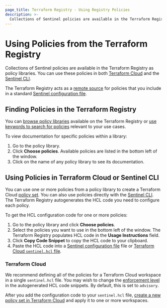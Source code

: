 ```yaml
---
page_title: Terraform Registry - Using Registry Policies
description: >-
  Collections of Sentinel policies are available in the Terraform Registry as policy libraries. Learn to use policy libraries from the Terraform Registry.
---
```


# Using Policies from the Terraform Registry

Collections of Sentinel policies are available in the Terraform Registry as policy libraries. You can use these policies in both [Terraform Cloud](https://www.terraform.io/cloud-docs) and the [Sentinel CLI](https://docs.hashicorp.com/sentinel/commands).

The Terraform Registry acts as a [remote source](https://docs.hashicorp.com/sentinel/configuration/remote-sources) for policies that you include in a standard [Sentinel configuration file](https://docs.hashicorp.com/sentinel/configuration).

## Finding Policies in the Terraform Registry

You can [browse policy libraries](https://registry.terraform.io/browse/policies) available on the Terraform Registry or [use keywords to search for policies](https://registry.terraform.io/search/policies) relevant to your use cases.

To view documentation for specific policies within a library:
1. Go to the policy library.
1. Click **Choose policies**. Available policies are listed in the bottom left of the window.
1. Click on the name of any policy library to see its documentation.

## Using Policies in Terraform Cloud or Sentinel CLI

You can use one or more policies from a policy library to create a Terraform Cloud [policy set](/cloud-docs/sentinel/manage-policies#policies-and-policy-sets). You can also use policies directly with the [Sentinel CLI](https://docs.hashicorp.com/sentinel). The Terraform Registry autogenerates the HCL code you need to configure each policy.

To get the HCL configuration code for one or more policies:

1. Go to the policy library and click **Choose policies**.
1. Select the policies you want to use in the bottom left of the window. The Terraform Registry populates HCL code in the **Usage Instructions** field.
1. Click **Copy Code Snippet** to copy the HCL code to your clipboard.
1. Paste the HCL code into a [Sentinel configuration file](https://docs.hashicorp.com/sentinel/configuration) file or [Terraform Cloud `sentinel.hcl` file](/cloud-docs/sentinel/manage-policies#the-sentinel-hcl-configuration-file).

### Terraform Cloud

We recommend defining all of the policies for a Terraform Cloud workspace in a single `sentinel.hcl` file. You may wish to change the [enforcement level](/cloud-docs/sentinel/manage-policies#enforcement-levels) in the autogenerated HCL code snippets. By default, this is set to `advisory`.

After you add the configuration code to your `sentinel.hcl` file, [create a new policy set in Terraform Cloud](/cloud-docs/sentinel/manage-policies#managing-policy-sets) and apply it to one or more workspaces.
